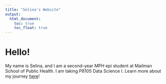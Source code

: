 ```yaml
---
title: "Selina's Website"
output: 
  html_document:
    toc: true
    toc_float: true
---
```


# Hello!

My name is Selina, and I am a second-year MPH epi student at Mailman School of Public Health. I am taking P8105 Data Science I. Learn more about my journey [here](about.html)!




